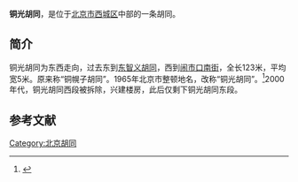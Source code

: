 {{Coord|39.9010485|116.3645496|type:landmark_region:CN-11_source:GoogleMaps|display=title}}
'''铜光胡同'''，是位于[[北京市|北京市]][[西城区|西城区]]中部的一条胡同。

==简介==
铜光胡同为东西走向，过去东到[[东智义胡同|东智义胡同]]，西到[[闹市口南街|闹市口南街]]，全长123米，平均宽5米。原来称“铜幌子胡同”。1965年北京市整顿地名，改称“铜光胡同”。<ref>{{Cite web |url=http://www.bjdclib.com/subdb/laneculture/lane/200907/t20090702_3999.html |title=铜光胡同，东华流韵，2009-07-02 |accessdate=2015-03-07 |archive-date=2015-04-02 |archive-url=https://web.archive.org/web/20150402140536/http://www.bjdclib.com/subdb/laneculture/lane/200907/t20090702_3999.html |dead-url=no }}</ref>2000年代，铜光胡同西段被拆除，兴建楼房，此后仅剩下铜光胡同东段。

==参考文献==
{{reflist}}

[[Category:北京胡同|Category:北京胡同]]